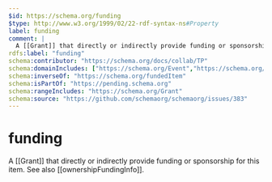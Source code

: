 ```yaml
---
$id: https://schema.org/funding
$type: http://www.w3.org/1999/02/22-rdf-syntax-ns#Property
label: funding
comment: |
  A [[Grant]] that directly or indirectly provide funding or sponsorship for this item. See also [[ownershipFundingInfo]].
rdfs:label: "funding"
schema:contributor: "https://schema.org/docs/collab/TP"
schema:domainIncludes: ["https://schema.org/Event","https://schema.org/Person","https://schema.org/CreativeWork","https://schema.org/Product","https://schema.org/MedicalEntity","https://schema.org/BioChemEntity","https://schema.org/Organization"]
schema:inverseOf: "https://schema.org/fundedItem"
schema:isPartOf: "https://pending.schema.org"
schema:rangeIncludes: "https://schema.org/Grant"
schema:source: "https://github.com/schemaorg/schemaorg/issues/383"
---
```


# funding

A [[Grant]] that directly or indirectly provide funding or sponsorship for this item. See also [[ownershipFundingInfo]].

